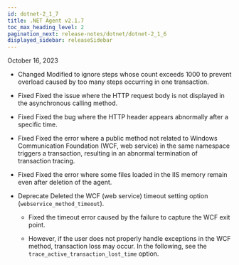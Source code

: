 ```yaml
---
id: dotnet-2_1_7
title: .NET Agent v2.1.7
toc_max_heading_level: 2
pagination_next: release-notes/dotnet/dotnet-2_1_6
displayed_sidebar: releaseSidebar
---
```


October 16, 2023

- <Status>Changed</Status> Modified to ignore steps whose count exceeds 1000 to prevent overload caused by too many steps occurring in one transaction.

- <Status>Fixed</Status> Fixed the issue where the HTTP request body is not displayed in the asynchronous calling method.

- <Status>Fixed</Status> Fixed the bug where the HTTP header appears abnormally after a specific time.

- <Status>Fixed</Status> Fixed the error where a public method not related to Windows Communication Foundation (WCF, web service) in the same namespace triggers a transaction, resulting in an abnormal termination of transaction tracing.

- <Status>Fixed</Status> Fixed the error where some files loaded in the IIS memory remain even after deletion of the agent.

- <Status>Deprecate</Status> Deleted the WCF (web service) timeout setting option (<code>webservice_method_timeout</code>).

  - Fixed the timeout error caused by the failure to capture the WCF exit point.

  - However, if the user does not properly handle exceptions in the WCF method, transaction loss may occur. In <Link to='../../dotnet/agent-transaction'>the following</Link>, see the `trace_active_transaction_lost_time` option.
